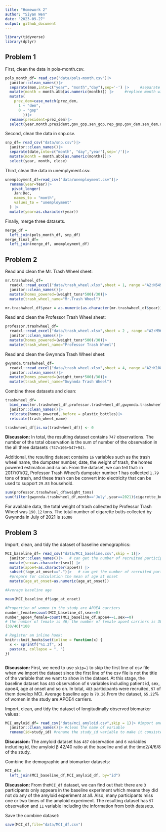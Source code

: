 ```yaml
---
title: "Homework 2"
author: "Siyan Wen"
date: "2023-09-27"
output: github_document
---
```

```r
library(tidyverse)
library(dplyr)
```
## Problem 1
First, clean the data in pols-month.csv.
```r
pols_month_df= read_csv("data/pols-month.csv")|> 
  janitor::clean_names()|>
  separate(mon,into=c("year", "month","day"),sep='-') |>     #separate by"-"
  mutate(month = month.abb[as.numeric(month)]) |>     #replace month with name
  mutate(
    prez_dem=case_match(prez_dem,
      1 ~ "dem",
      0 ~ "gop"
        ))|>
  rename(president=prez_dem)|>
  select(year,month,president,gov_gop,sen_gop,rep_gop,gov_dem,sen_dem,rep_dem)
```
Second, clean the data in snp.csv.
```r
snp_df= read_csv("data/snp.csv")|>
  janitor::clean_names()|>
  separate(date,into=c("month", "day","year"),sep='/')|>
  mutate(month = month.abb[as.numeric(month)])|>
  select(year, month, close) 
```
Third, clean the data in unemplyment.csv.
```r
unemployment_df=read_csv("data/unemployment.csv")|>
  rename(year=Year)|>
   pivot_longer(
    Jan:Dec, 
    names_to = "month",
    values_to = "unemployment"
  ) |>
  mutate(year=as.character(year))
```
Finally, merge three datasets.
```r
merge_df = 
  left_join(pols_month_df, snp_df)
merge_final_df=
  left_join(merge_df, unemployment_df)
```

## Problem 2
Read and clean the Mr. Trash Wheel sheet:
```r
mr.trashwheel_df=
  readxl::read_excel("data/trash_wheel.xlsx",sheet = 1, range ="A2:N549")|>
  janitor::clean_names()|>
  mutate(homes_powered=(weight_tons*500)/30)|>
  mutate(trash_wheel_name="Mr.Trash Wheel")

mr.trashwheel_df$year = as.numeric(as.character(mr.trashwheel_df$year))
```
Read and clean the Professor Trash Wheel sheet:
```r
professor.trashwheel_df=
  readxl::read_excel("data/trash_wheel.xlsx",sheet = 2 , range ="A2:M96")|>
  janitor::clean_names()|>
  mutate(homes_powered=(weight_tons*500)/30)|>
  mutate(trash_wheel_name="Professor Trash Wheel")
```
Read and clean the Gwynnda Trash Wheel sheet:
```r
gwynnda.trashwheel_df=
  readxl::read_excel("data/trash_wheel.xlsx",sheet = 4, range ="A2:K108")|>
  janitor::clean_names()|>
  mutate(homes_powered=(weight_tons*500)/30)|>
  mutate(trash_wheel_name="Gwynnda Trash Wheel")
```
Combine three datasets and clean:
```r
trashwheel_df=
  bind_rows(mr.trashwheel_df,professor.trashwheel_df,gwynnda.trashwheel_df)|>
  janitor::clean_names()|>
  relocate(homes_powered,.before = plastic_bottles)|>
  relocate(trash_wheel_name)

trashwheel_df[is.na(trashwheel_df)] <- 0
```
**Discussion:**
In total, the resulting dataset contains `747` observations. The number of the total observation is the sum of number of the observation in the all three datasets `(747=106+547+94)`.  

Additional, the resulting dataset contains `16` variables such as the trash wheel name, the dumpster number, date, the weight of trash, the homes powered estimation and so on. From the dataset, we can tell that: in 2017/01/02, Professor Trash Wheel's dumpster number 1 has collected `1.79` tons of trash, and these trash can be convert into electricity that can be used to support `29.83` household.  
```r
sum(professor.trashwheel_df$weight_tons)
sum(filter(gwynnda.trashwheel_df,month=='July',year==2021)$cigarette_butts)
```
For available data, the total weight of trash collected by Professor Trash Wheel was `190.12` tons. The total number of cigarette butts collected by Gwynnda in July of 2021 is `16300`


## Problem 3
Import, clean, and tidy the dataset of baseline demographics:
```r
MCI_baseline_df= read_csv("data/MCI_baseline.csv",skip = 1)|> 
  janitor::clean_names()|>   # can get the number of recruited participants
  mutate(sex=as.character(sex)) |>
  mutate(apoe4=as.character(apoe4)) |>
  subset(!age_at_onset==".")|>   # can get the number of recruited participants that develop MCI
  #prepare for calculation the mean of age at onset
  mutate(age_at_onset=as.numeric(age_at_onset))
```
```r
#Average baseline age

mean(MCI_baseline_df$age_at_onset)

#Proportion of women in the study are APOE4 carriers
number_female=count(MCI_baseline_df,sex==0)
number_apoe4_female=count(MCI_baseline_df,apoe4==1,sex==0)
# the number of female is 46; the number of female apoe4 carriers is 30.
(30/46)*100

```

```r
# Register an inline hook:
knitr::knit_hooks$set(inline = function(x) {
  x <- sprintf("%1.2f", x)
  paste(x, collapse = ", ")
})
```
```r


```
**Discussion:**
First, we need to use `skip=1` to skip the first line of csv file when we import the dataset since the first line of the csv file is not the title of the variable that we want to show in the dataset. At this stage, the baseline dataset has `483` observation of `6` variables including patient id, sex, apoe4, age at onset and so on. In total, `483` participants were recruited, `97` of them develop MCI. Average baseline age is `70.26`.From the dataset, `65.22 `% of women in the study are APOE4 carriers.  


Import, clean, and tidy the dataset of longitudinally observed biomarker values:
```r
MCI_amyloid_df= read_csv("data/mci_amyloid.csv",skip = 1)|> #import and skip the first line of dataset
  janitor::clean_names()|> #clean the name of variable
  rename(id=study_id) #rename the study_id variable to make it consistent with previous dataset
```
**Discussion:**
The amyloid dataset has `487` observation and `6` variables including id, the amyloid β
 42/40 ratio at the baseline and at the time2/4/6/8 of the study.
 
Combine the demographic and biomarker datasets:
```r
MCI_df=
  left_join(MCI_baseline_df,MCI_amyloid_df, by="id")
```
**Discussion:**
From the`MCI_df` dataset, we can find out that: there are `3` participants only appears in the baseline experiment which means they did not do any of the amyloid experiment at all. Also, many participants miss one or two times of the amyloid experiment. The resulting dataset has `97` observation and `11` variable including the information from both datasets.   

Save the combine dataset:
```r
save(MCI_df,file="data/MCI_df.csv")
```

 
 
 
 